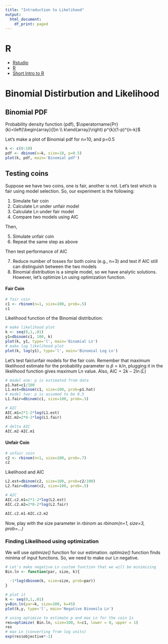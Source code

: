 ```yaml
---
title: "Introduction to Likelihood"
output:
  html_document:
    df_print: paged
---
```

# R
* [Rstudio](https://rstudio.com)
* [R](https://www.r-project.org)
* [Short Intro to R](https://cran.r-project.org/doc/contrib/Torfs+Brauer-Short-R-Intro.pdf)

# Binomial Distirbution and Likelihood
## Binomial PDF
Probability density function (pdf), $\operatorname{Pr}(k)=\left(\begin{array}{l}n \\ k\end{array}\right) p^{k}(1-p)^{n-k}$

Let's make a plot of Binomial pdf for n=10, and p=0.5
```r
k <- c(0:10)
pdf <- dbinom(x=k, size=10, p=0.5)
plot(k, pdf, main='Binomial pdf')

```


## Testing coins

Suppose we have two coins, one is fair, another is not. Let's test which is fair using model selection. So, our experiment is the following:

1. Simulate fair coin
2. Calculate Ln under unfair model
3. Calculate Ln under fair model
4. Compare two models using AIC

Then,

5. Simulate unfair coin
6. Repeat the same step as above

Then test performance of AIC

7. Reduce number of tosses for both coins (e.g., n=3) and test if AIC still can distinguish between the two models
8. Binomial distribution is a simple model, so we have analytic solutions. However, let's optimize Ln using optimization function.

#### Fair Coin

```r
# fair coin
c1 <- rbinom(n=1, size=100, prob=.5)
c1

```


Likelihood function of the Binomial distribution:

```r
# make likelihood plot
k <- seq(0,1,.01)
y1=dbinom(c1, 100, k)
plot(k, y1, type='l', main='Binomial Ln')
# make log likelihood plot
plot(k, log(y1), type='l', main='Binomial Log Ln')
```

Let's test fair/unfair models for the fair coin. Remember that maximum likelihood estimate for the probability parameter is $\hat{p}=k/n$, plugging it in the likelihood function gives maximum Ln value. Also, $\mathrm{AIC}=2 k-2 \ln (\hat{L})$
```r
# model one: p is estimated from data
p1.hat=c1/100
L1.est=dbinom(c1, size=100, prob=p1.hat)
# model two: p is assumed to be 0.5
L1.fair=dbinom(c1, size=100, prob=.5)

# AIC
AIC.m1=2*1-2*log(L1.est)
AIC.m2=2*0-2*log(L1.fair)

# delta AIC
AIC.m2-AIC.m1
```



#### Unfair Coin

```r
# unfair coin
c2 <- rbinom(n=1, size=100, prob=.7)
c2
```

Likelihood and AIC
```r
L2.est=dbinom(c2, size=100, prob=c2/100)
L2.fair=dbinom(c2, size=100, prob=.5)

# AIC
AIC.c2.m1=2*1-2*log(L2.est)
AIC.c2.m2=2*0-2*log(L2.fair)

AIC.c2.m1-AIC.c2.m2

```

Now, play with the size parameter in *rbinom* as *rbinom(n=1, size=3, prob=...)*

### Finding Likelihood using optimization

We will use *optimize()* function for our estimation. *optimize()* function finds minima of input functions. So, we need to make our Ln negative.

```r
# Let's make negative Ln custom function that we will be minimizing
Bin.ln <- function(par, size, k){
  
  -1*log(dbinom(k, size=size, prob=par))
}

# plot it
k <- seq(0,1,.01)
y=Bin.ln(par=k, size=100, k=45)
plot(k,y, type='l', main='Negative Binomila Ln')

# using optimize to estimate p and max Ln for the coin 1s
res=optimize( Bin.ln, size=100, k=c1, lower = 0, upper = 1)
res
# max Ln (converting from log units)
exp(res$objective*-1)
```
 

